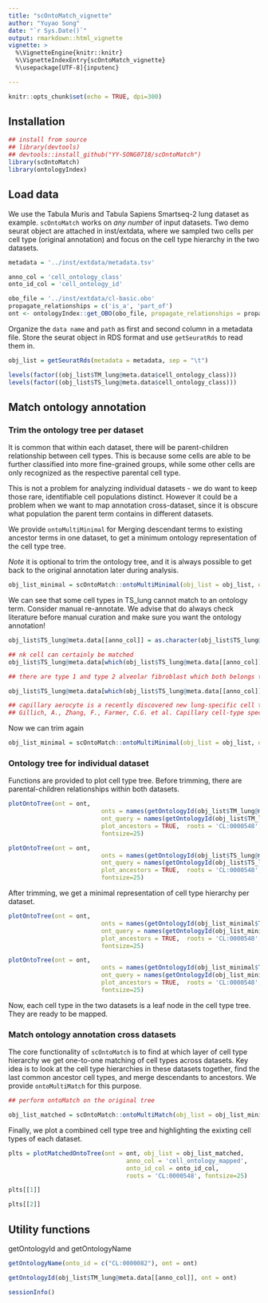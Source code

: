 ```yaml
---
title: "scOntoMatch_vignette"
author: "Yuyao Song"
date: "`r Sys.Date()`"
output: rmarkdown::html_vignette
vignette: >
  %\VignetteEngine{knitr::knitr}
  %\VignetteIndexEntry{scOntoMatch_vignette}
  %\usepackage[UTF-8]{inputenc}

---
```


```r
knitr::opts_chunk$set(echo = TRUE, dpi=300)
```



## Installation

```r

## install from source
## library(devtools)
## devtools::install_github("YY-SONG0718/scOntoMatch")
library(scOntoMatch)
library(ontologyIndex)
```

## Load data

We use the Tabula Muris and Tabula Sapiens Smartseq-2 lung dataset as example. `scOntoMatch` works on *any number* of input datasets. 
Two demo seurat object are attached in inst/extdata, where we sampled two cells per cell type (original annotation) and focus on the cell type hierarchy in the two datasets.

```r
metadata = '../inst/extdata/metadata.tsv'

anno_col = 'cell_ontology_class'
onto_id_col = 'cell_ontology_id'

obo_file = '../inst/extdata/cl-basic.obo'
propagate_relationships = c('is_a', 'part_of')
ont <- ontologyIndex::get_OBO(obo_file, propagate_relationships = propagate_relationships)
```

Organize the `data name` and `path` as first and second column in a metadata file.
Store the seurat object in RDS format and use `getSeuratRds` to read them in.

```r

obj_list = getSeuratRds(metadata = metadata, sep = "\t")
```
```r
levels(factor((obj_list$TM_lung@meta.data$cell_ontology_class)))
levels(factor((obj_list$TS_lung@meta.data$cell_ontology_class)))
```

## Match ontology annotation

### Trim the ontology tree per dataset

It is common that within each dataset, there will be parent-children relationship between cell types. This is because some cells are able to be further classified into more fine-grained groups, while some other cells are only recognized as the respective parental cell type. 

This is not a problem for analyzing individual datasets - we do want to keep those rare, identifiable cell populations distinct. However it could be a problem when we want to map annotation cross-dataset, since it is obscure what population the parent term contains in different datasets.

We provide `ontoMultiMinimal` for Merging descendant terms to existing ancestor terms in one dataset, to get a minimum ontology representation of the cell type tree.

*Note* it is optional to trim the ontology tree, and it is always possible to get back to the original annotation later during analysis.

```r
obj_list_minimal = scOntoMatch::ontoMultiMinimal(obj_list = obj_list, ont = ont, anno_col = anno_col, onto_id_col = onto_id_col)
```   

We can see that some cell types in TS_lung cannot match to an ontology term. Consider manual re-annotate. We advise that do always check literature before manual curation and make sure you want the ontology annotation!

```r
obj_list$TS_lung@meta.data[[anno_col]] = as.character(obj_list$TS_lung@meta.data[[anno_col]])

## nk cell can certainly be matched
obj_list$TS_lung@meta.data[which(obj_list$TS_lung@meta.data[[anno_col]] == 'nk cell'), anno_col] = 'natural killer cell'

## there are type 1 and type 2 alveolar fibroblast which both belongs to fibroblast of lung

obj_list$TS_lung@meta.data[which(obj_list$TS_lung@meta.data[[anno_col]] == 'alveolar fibroblast'), anno_col] = 'fibroblast of lung'

## capillary aerocyte is a recently discovered new lung-specific cell type that is good to keep it
## Gillich, A., Zhang, F., Farmer, C.G. et al. Capillary cell-type specialization in the alveolus. Nature 586, 785–789 (2020). https://doi.org/10.1038/s41586-020-2822-7

```

Now we can trim again
```r
obj_list_minimal = scOntoMatch::ontoMultiMinimal(obj_list = obj_list, ont = ont, anno_col = anno_col, onto_id_col = onto_id_col)
```

### Ontology tree for individual dataset

Functions are provided to plot cell type tree. Before trimming, there are parental-children relationships within both datasets.

```r


plotOntoTree(ont = ont, 
                          onts = names(getOntologyId(obj_list$TM_lung@meta.data[['cell_ontology_class']], ont = ont)), 
                          ont_query = names(getOntologyId(obj_list$TM_lung@meta.data[['cell_ontology_class']], ont = ont)),
                          plot_ancestors = TRUE,  roots = 'CL:0000548',
                          fontsize=25)
```

```r


plotOntoTree(ont = ont, 
                          onts = names(getOntologyId(obj_list$TS_lung@meta.data[['cell_ontology_class']], ont = ont)), 
                          ont_query = names(getOntologyId(obj_list$TS_lung@meta.data[['cell_ontology_class']], ont = ont)),
                          plot_ancestors = TRUE,  roots = 'CL:0000548',
                          fontsize=25)
```


After trimming, we get a minimal representation of cell type hierarchy per dataset.

```r

plotOntoTree(ont = ont, 
                          onts = names(getOntologyId(obj_list_minimal$TM_lung@meta.data[['cell_ontology_base']], ont = ont)), 
                          ont_query = names(getOntologyId(obj_list_minimal$TM_lung@meta.data[['cell_ontology_base']], ont = ont)),
                          plot_ancestors = TRUE,  roots = 'CL:0000548',
                          fontsize=25)
```

```r

plotOntoTree(ont = ont, 
                          onts = names(getOntologyId(obj_list_minimal$TS_lung@meta.data[['cell_ontology_base']], ont = ont)), 
                          ont_query = names(getOntologyId(obj_list_minimal$TS_lung@meta.data[['cell_ontology_base']], ont = ont)),
                          plot_ancestors = TRUE,  roots = 'CL:0000548',
                          fontsize=25)
```
Now, each cell type in the two datasets is a leaf node in the cell type tree.
They are ready to be mapped.

### Match ontology annotation cross datasets

The core functionality of `scOntoMatch` is to find at which layer of cell type hierarchy we get one-to-one matching of cell types across datasets. Key idea is to look at the cell type hierarchies in these datasets together, find the last common ancestor cell types, and merge descendants to ancestors. We provide `ontoMultiMatch` for this purpose.

```r

## perform ontoMatch on the original tree

obj_list_matched = scOntoMatch::ontoMultiMatch(obj_list = obj_list_minimal, anno_col = 'cell_ontology_base', onto_id_col = onto_id_col, ont = ont)
```
Finally, we plot a combined cell type tree and highlighting the exixting cell types of each dataset.
```r

plts = plotMatchedOntoTree(ont = ont, obj_list = obj_list_matched,
                                 anno_col = 'cell_ontology_mapped', 
                                 onto_id_col = onto_id_col,
                                 roots = 'CL:0000548', fontsize=25)
```
```r
plts[[1]]
```
```r
plts[[2]]
```


## Utility functions

getOntologyId and getOntologyName

```r
getOntologyName(onto_id = c("CL:0000082"), ont = ont)

```

```r
getOntologyId(obj_list$TM_lung@meta.data[[anno_col]], ont = ont)

```

```r
sessionInfo()
```
